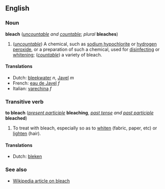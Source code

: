 ==English==
===Noun===
'''bleach''' (''[[uncountable]] and [[countable]]''; ''plural'' '''bleaches''')

#(''[[uncountable]]'') A chemical, such as [[sodium hypochlorite]] or [[hydrogen peroxide]], or a preparation of such a chemical, used for [[disinfect]]ing or [[whiten]]ing; (''[[countable]]'') a variety of bleach.

====Translations====
*Dutch: [[bleekwater]] ''n'', [[Javel]] ''m''
*French: [[eau de Javel]] ''f''
*Italian: [[varechina]] ''f''

===Transitive verb===
'''to bleach''' (''[[present participle]]'' '''bleaching''', ''[[past tense]] and [[past participle]]'' '''bleached''')

#To treat with bleach, especially so as to [[whiten]] (fabric, paper, etc) or [[lighten]] (hair).

====Translations====
*Dutch: [[bleken]]

===See also===
*[[w:Bleach|Wikipedia article on bleach]]